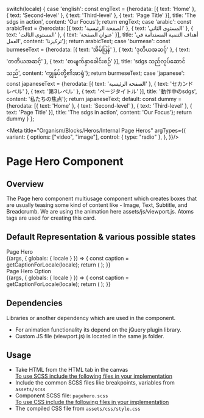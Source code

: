 
  switch(locale) {
    case 'english': const engText = {herodata: [{
      text: 'Home'
    },
    {
      text: 'Second-level'
    },
    {
      text: 'Third-level'
    },
    {
      text: 'Page Title'
    }],
    title: 'The sdgs in action',
    content: 'Our Focus'}; return engText;
    case 'arabic': const arabicText = {herodata: [{
     text: 'الصفحة الرئيسية'
    },
    {
      text: 'المستوى الثاني'
    },
    {
      text: 'المستوى الثالث'
    },
    {
      text: 'عنوان الصفحة'
    }],
    title: 'أهداف التنمية المستدامة في العمل',
    content: 'تركيزنا'}; return arabicText;
    case 'burmese': const burmeseText = {herodata: [{
      text: 'အိမ်ပြန်'
    },
    {
      text: 'ဒုတိယအဆင့်'
    },
    {
      text: 'တတိယအဆင့်'
    },
    {
      text: 'စာမျက်နှာခေါင်းစဉ်'
    }],
    title: 'sdgs သည်လုပ်ဆောင်သည်',
    content: 'ကျွန်ုပ်တို့၏အာရုံ'}; return burmeseText;
    case 'japanese': const japaneseText = {herodata: [{
      text: 'الصفحة الرئيسية'
    },
    {
      text: 'セカンドレベル'
    },
    {
      text: '第3レベル'
    },
    {
      text: 'ページタイトル'
    }],
    title: '動作中のsdgs',
    content: '私たちの焦点'}; return japaneseText;
    default:
      const dummy =  {herodata: [{
      text: 'Home'
    },
    {
      text: 'Second-level'
    },
    {
      text: 'Third-level'
    },
    {
      text: 'Page Title'
    }],
    title: 'The sdgs in action',
    content: 'Our Focus'};
    return dummy
  }
};

<Meta title="Organism/Blocks/Heros/Internal Page Heros"
  argTypes={{
    variant: {
      options: ["video", "image"],
      control: { type: "radio" },
    },
  }}/>

<style>{`
 .subheading {
    font-weight: 600;
    font-size: 20px;
    color: #333333;
    line-height: 24px;
    margin-bottom: 12px;
    margin-top: 12px;
  }
  .sbdocs .sbdocs-p,
  .sbdocs .sbdocs-li{
    font-size: 1rem;
  }
  .sbdocs .sbdocs-h2 {
    border-bottom: none;
  }
`}</style>

# Page Hero Component

## Overview

The Page hero component multiusage component which creates boxes that are usually teasing some kind of content like - Image, Text, Subtitle, and Breadcrumb. We are using the animation here assets/js/viewport.js. Atoms tags are used for creating this card.

## Default Representation & various possible states

<div className="subheading">Page Hero</div>

<Story name="Pages Hero">
  {(args, { globals: { locale } }) => {
    const caption = getCaptionForLocale(locale);
    return (
      <PageHero data={caption.herodata} title={caption.title} content={caption.content} active={'white'} {...args}
      ></PageHero>
    );
  }}
</Story>

<div className="subheading">Page Hero Option</div>

<Story name="Pages Hero Option">
  {(args, { globals: { locale } }) => {
    const caption = getCaptionForLocale(locale);
    return (
      <PageHeroOption data={caption.herodata} title={caption.title} content={caption.content} active={'default'} {...args}
      ></PageHeroOption>
    );
  }}
</Story>

## Dependencies

Libraries or another dependency which are used in the component.

<ul>
  <li>For animation functionality its depend on the jQuery plugin library.</li>
  <li>Custom JS file (viewport.js) is located in the same js folder.</li>
</ul>

## Usage

<ul>
  <li>Take HTML from the HTML tab in the canvas</li>
  <u>To use SCSS include the following files in your implementation</u>
  <li>
    Include the common SCSS files like breakpoints, variables from <code>assets/scss</code>
  </li>
  <li>
    Component SCSS file: <code>pagehero.scss</code>
  </li>
  <u>To use CSS include the following files in your implementation</u>
  <li>
    The compiled CSS file from <code>assets/css/style.css</code>
  </li>
</ul>
